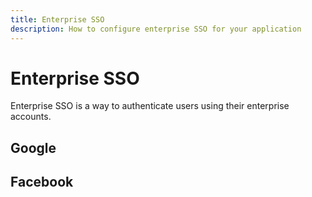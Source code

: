 ```yaml
---
title: Enterprise SSO
description: How to configure enterprise SSO for your application
---
```


# Enterprise SSO

Enterprise SSO is a way to authenticate users using their enterprise accounts.

## Google

## Facebook